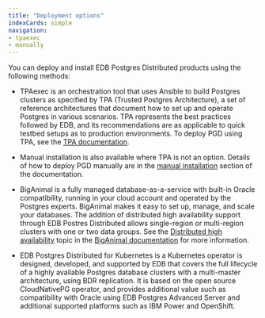 ```yaml
---
title: "Deployment options"
indexCards: simple
navigation:
- tpaexec
- manually
---
```


You can deploy and install EDB Postgres Distributed products using the following methods:

-   TPAexec is an orchestration tool that uses Ansible to build Postgres clusters as specified by TPA (Trusted Postgres Architecture), a set of reference architectures that document how to set up and operate Postgres in various scenarios. TPA represents the best practices followed by EDB, and its recommendations are as applicable to quick testbed setups as to production environments. To deploy PGD using TPA, see the [TPA documentation](/admin-tpa/installing/). 

-   Manual installation is also available where TPA is not an option. Details of how to deploy PGD manually are in the [manual installation](/pgd/4/deployments/manually/) section of the documentation.

-   BigAnimal is a fully managed database-as-a-service with built-in Oracle compatibility, running in your cloud account and operated by the Postgres experts. BigAnimal makes it easy to set up, manage, and scale your databases. The addition of distributed high availability support through EDB Postres Distributed allows single-region or multi-region clusters with one or two data groups. See the [Distributed high availability](/edb-postgres-ai/cloud-service/references/supported_cluster_types/distributed_highavailability/) topic in the [BigAnimal documentation](/biganimal/latest) for more information.

-   EDB Postgres Distributed for Kubernetes is a Kubernetes operator is designed, developed, and supported by EDB that covers the full lifecycle of a highly available Postgres database clusters with a multi-master architecture, using BDR replication. It is based on the open source CloudNativePG operator, and provides additional value such as compatibility with Oracle using EDB Postgres Advanced Server and additional supported platforms such as IBM Power and OpenShift.
